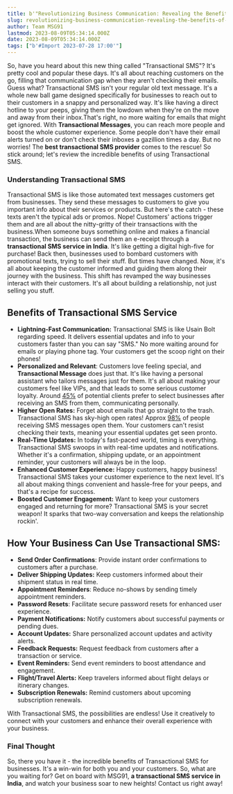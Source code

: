 ```yaml
---
title: b'"Revolutionizing Business Communication: Revealing the Benefits of Transactional SMS Service for Personalized Messaging"'
slug: revolutionizing-business-communication-revealing-the-benefits-of-transactional-sms-service-for-personalized-messaging
author: Team MSG91
lastmod: 2023-08-09T05:34:14.000Z
date: 2023-08-09T05:34:14.000Z
tags: ["b'#Import 2023-07-28 17:00'"]
---
```


So, have you heard about this new thing called "Transactional SMS"? It's pretty cool and popular these days. It's all about reaching customers on the go, filling that communication gap when they aren't checking their emails. Guess what? Transactional SMS isn't your regular old text message. It's a whole new ball game designed specifically for businesses to reach out to their customers in a snappy and personalized way. It's like having a direct hotline to your peeps, giving them the lowdown when they're on the move and away from their inbox.That's right, no more waiting for emails that might get ignored. With **Transactional Messages**, you can reach more people and boost the whole customer experience. Some people don't have their email alerts turned on or don't check their inboxes a gazillion times a day. But no worries! The **best transactional SMS provider** comes to the rescue! So stick around; let's review the incredible benefits of using Transactional SMS.

### Understanding Transactional SMS

Transactional SMS is like those automated text messages customers get from businesses. They send these messages to customers to give you important info about their services or products. But here's the catch - these texts aren't the typical ads or promos. Nope! Customers' actions trigger them and are all about the nitty-gritty of their transactions with the business.When someone buys something online and makes a financial transaction, the business can send them an e-receipt through a **transactional SMS service in India**. It's like getting a digital high-five for purchase! Back then, businesses used to bombard customers with promotional texts, trying to sell their stuff. But times have changed. Now, it's all about keeping the customer informed and guiding them along their journey with the business. This shift has revamped the way businesses interact with their customers. It's all about building a relationship, not just selling you stuff.

Benefits of Transactional SMS Service
-------------------------------------

* **Lightning-Fast Communication:** Transactional SMS is like Usain Bolt regarding speed. It delivers essential updates and info to your customers faster than you can say "SMS." No more waiting around for emails or playing phone tag. Your customers get the scoop right on their phones!
* **Personalized and Relevant**: Customers love feeling special, and **Transactional Message** does just that. It's like having a personal assistant who tailors messages just for them. It's all about making your customers feel like VIPs, and that leads to some serious customer loyalty. Around [45%](https://www.slicktext.com/blog/2018/11/44-mind-blowing-sms-marketing-and-texting-statistics/) of potential clients prefer to select businesses after receiving an SMS from them, communicating personally.
* **Higher Open Rates:** Forget about emails that go straight to the trash. Transactional SMS has sky-high open rates! Approx [98%](https://mobilemonkey.com/blog/sms-marketing-statistics) of people receiving SMS messages open them. Your customers can't resist checking their texts, meaning your essential updates get seen pronto.
* **Real-Time Updates:** In today's fast-paced world, timing is everything. Transactional SMS swoops in with real-time updates and notifications. Whether it's a confirmation, shipping update, or an appointment reminder, your customers will always be in the loop.
* **Enhanced Customer Experience:** Happy customers, happy business! Transactional SMS takes your customer experience to the next level. It's all about making things convenient and hassle-free for your peeps, and that's a recipe for success.
* **Boosted Customer Engagement:** Want to keep your customers engaged and returning for more? Transactional SMS is your secret weapon! It sparks that two-way conversation and keeps the relationship rockin'.

**How Your Business Can Use Transactional SMS:**
------------------------------------------------

* **Send Order Confirmations**: Provide instant order confirmations to customers after a purchase.
* **Deliver Shipping Updates:** Keep customers informed about their shipment status in real time.
* **Appointment Reminders**: Reduce no-shows by sending timely appointment reminders.
* **Password Resets**: Facilitate secure password resets for enhanced user experience.
* **Payment Notifications:** Notify customers about successful payments or pending dues.
* **Account Updates:** Share personalized account updates and activity alerts.
* **Feedback Requests:** Request feedback from customers after a transaction or service.
* **Event Reminders:** Send event reminders to boost attendance and engagement.
* **Flight/Travel Alerts:** Keep travelers informed about flight delays or itinerary changes.
* **Subscription Renewals:** Remind customers about upcoming subscription renewals.

With Transactional SMS, the possibilities are endless! Use it creatively to connect with your customers and enhance their overall experience with your business.

### Final Thought

So, there you have it - the incredible benefits of Transactional SMS for businesses. It's a win-win for both you and your customers. So, what are you waiting for? Get on board with MSG91, **a transactional SMS service in India**, and watch your business soar to new heights! Contact us right away!  


